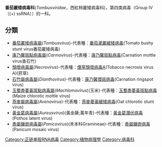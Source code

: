 {{Automatic taxobox
| taxon = Tombusviridae
| authority = 
| subdivision ranks = 属
| subdivision = 
番茄叢矮病毒屬<br />
康乃馨斑點病毒屬<br />
頹壞病毒屬<br />
石竹屬病毒屬<br />
玉蜀黍萎黃斑點病毒屬<br />
燕麥屬病毒屬<br />
黃金葛病毒屬<br />
黍屬鑲嵌病毒屬
}}

'''番茄叢矮病毒科'''(''Tombusviridae''，西紅柿叢矮病毒科)，第四类病毒（Group IV （(+) ssRNA））的一科。

== 分類 ==
* [[番茄叢矮病毒屬|番茄叢矮病毒屬]](''Tombusvirus'')-代表種：[[番茄灌叢緩矮病毒|番茄灌叢緩矮病毒]](Tomato bushy stunt virus番茄叢矮病毒)
* [[康乃馨斑點病毒屬|康乃馨斑點病毒屬]](''Carmovirus'')-代表種：[[康乃馨斑點病毒|康乃馨斑點病毒]](Carnation mottle virus香石竹)
* [[頹壞病毒屬|頹壞病毒屬]](''Necrovirus'')-代表種：[[煙草頹壞病毒A|煙草頹壞病毒A]](Tobacco necrosis virus A)(菸草)
* [[石竹屬病毒屬|石竹屬病毒屬]](''Dianthovirus'')-代表種：[[康乃馨環斑病毒|康乃馨環斑病毒]](Carnation ringspot virus)
* [[玉蜀黍萎黃斑點病毒屬|玉蜀黍萎黃斑點病毒屬]](''Machlomovirus'')(玉米)-代表種：[[玉蜀黍萎黃斑點病毒|玉蜀黍萎黃斑點病毒]](Maize chlorotic mottle virus)
* [[燕麥屬病毒屬|燕麥屬病毒屬]](''Avenavirus'')-代表種：[[燕麥萎黃緩矮病毒|燕麥萎黃緩矮病毒]](Oat chlorotic stunt virus)
* [[黃金葛病毒屬|黃金葛病毒屬]](''Aureusvirus'')(黃金藤;萬年青)-代表種：[[黃金葛潛伏病毒|黃金葛潛伏病毒]](Pothos latent virus)
* [[黍屬鑲嵌病毒屬|黍屬鑲嵌病毒屬]](''Panicovirus'')(禾本科Gramineae)-代表種：[[黍屬鑲嵌病毒|黍屬鑲嵌病毒]](Panicum mosaic virus)
{{Taxonbar|from=Q3117439}}

[[Category:正链单股RNA病毒|Category:正链单股RNA病毒]]
[[Category:植物病理學|Category:植物病理學]]
[[Category:病毒科|Category:病毒科]]


{{virus-stub}}
